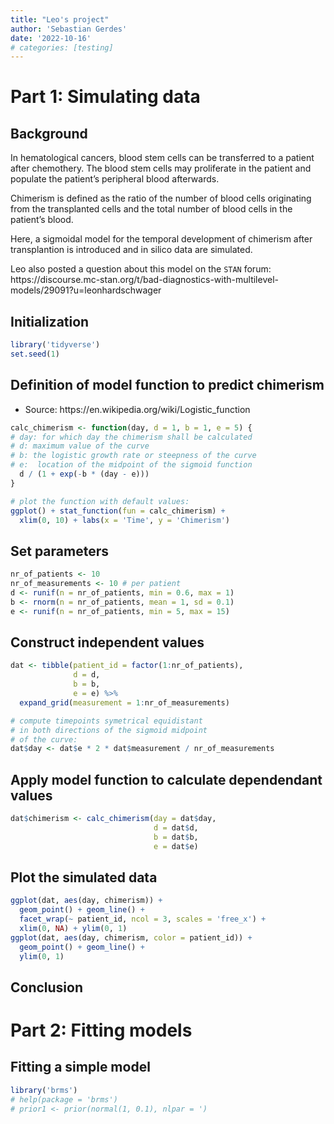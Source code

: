 ```yaml
---
title: "Leo's project"
author: 'Sebastian Gerdes'
date: '2022-10-16'
# categories: [testing]
---
```



# Part 1: Simulating data

## Background

In hematological cancers, blood stem cells can be transferred to a patient after chemothery. The blood stem cells may proliferate in the patient and populate the patient's peripheral blood afterwards.

Chimerism is defined as the ratio of the number of blood cells originating from the transplanted cells and the total number of blood cells in the patient's blood.

Here, a sigmoidal model for the temporal development of chimerism after transplantion is introduced and in silico data are simulated.

Leo also posted a question about this model on the `STAN` forum: https://discourse.mc-stan.org/t/bad-diagnostics-with-multilevel-models/29091?u=leonhardschwager

## Initialization

```r
library('tidyverse')
set.seed(1)
```

## Definition of model function to predict chimerism

-   Source: https://en.wikipedia.org/wiki/Logistic_function

```r
calc_chimerism <- function(day, d = 1, b = 1, e = 5) {
# day: for which day the chimerism shall be calculated
# d: maximum value of the curve
# b: the logistic growth rate or steepness of the curve
# e:  location of the midpoint of the sigmoid function
  d / (1 + exp(-b * (day - e)))
}

# plot the function with default values:
ggplot() + stat_function(fun = calc_chimerism) + 
  xlim(0, 10) + labs(x = 'Time', y = 'Chimerism')
```

## Set parameters

```r
nr_of_patients <- 10
nr_of_measurements <- 10 # per patient
d <- runif(n = nr_of_patients, min = 0.6, max = 1)
b <- rnorm(n = nr_of_patients, mean = 1, sd = 0.1)
e <- runif(n = nr_of_patients, min = 5, max = 15)
```

## Construct independent values

```r
dat <- tibble(patient_id = factor(1:nr_of_patients), 
              d = d, 
              b = b, 
              e = e) %>%
  expand_grid(measurement = 1:nr_of_measurements)

# compute timepoints symetrical equidistant 
# in both directions of the sigmoid midpoint 
# of the curve:
dat$day <- dat$e * 2 * dat$measurement / nr_of_measurements
```

## Apply model function to calculate dependendant values

```r
dat$chimerism <- calc_chimerism(day = dat$day, 
                                d = dat$d, 
                                b = dat$b, 
                                e = dat$e)
```

## Plot the simulated data

```r
ggplot(dat, aes(day, chimerism)) + 
  geom_point() + geom_line() + 
  facet_wrap(~ patient_id, ncol = 3, scales = 'free_x') + 
  xlim(0, NA) + ylim(0, 1)
ggplot(dat, aes(day, chimerism, color = patient_id)) + 
  geom_point() + geom_line() + 
  ylim(0, 1)
```

## Conclusion

# Part 2: Fitting models

## Fitting a simple model

```r
library('brms')
# help(package = 'brms')
# prior1 <- prior(normal(1, 0.1), nlpar = ')
```
